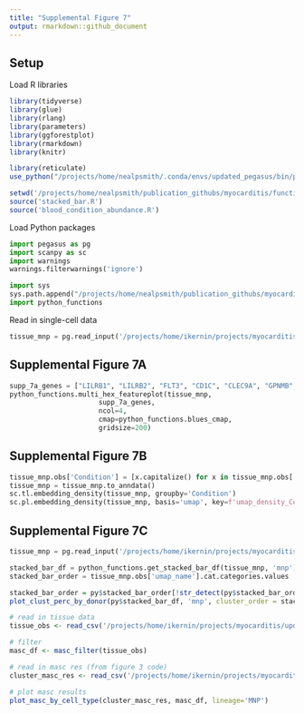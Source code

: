 ---
title: "Supplemental Figure 7"
output: rmarkdown::github_document
---


## Setup

Load R libraries
```{r message=FALSE}
library(tidyverse)
library(glue)
library(rlang)
library(parameters)
library(ggforestplot)
library(rmarkdown)
library(knitr)

library(reticulate)
use_python("/projects/home/nealpsmith/.conda/envs/updated_pegasus/bin/python")

setwd('/projects/home/nealpsmith/publication_githubs/myocarditis/functions')
source('stacked_bar.R')
source('blood_condition_abundance.R')
```


Load Python packages
```{python load_python_packages}
import pegasus as pg
import scanpy as sc
import warnings
warnings.filterwarnings('ignore')

import sys
sys.path.append("/projects/home/nealpsmith/publication_githubs/myocarditis/functions")
import python_functions
```


Read in single-cell data
```{python results = 'hide', read_data}
tissue_mnp = pg.read_input('/projects/home/ikernin/projects/myocarditis/github_datasets/tissue_myeloid.zarr')
```


## Supplemental Figure 7A

```{python supp_7A}

supp_7a_genes = ["LILRB1", "LILRB2", "FLT3", "CD1C", "CLEC9A", "GPNMB", "FABP5", "FCN1", "CX3CR1"]
python_functions.multi_hex_featureplot(tissue_mnp,
                      supp_7a_genes,
                      ncol=4,
                      cmap=python_functions.blues_cmap,
                      gridsize=200)

```

## Supplemental Figure 7B

```{python supp_7b}
tissue_mnp.obs['Condition'] = [x.capitalize() for x in tissue_mnp.obs['condition']]
tissue_mnp = tissue_mnp.to_anndata()
sc.tl.embedding_density(tissue_mnp, groupby='Condition')
sc.pl.embedding_density(tissue_mnp, basis='umap', key=f'umap_density_Condition')
```


## Supplemental Figure 7C

```{python supp_7c_get_data}
tissue_mnp = pg.read_input('/projects/home/ikernin/projects/myocarditis/github_datasets/tissue_myeloid.zarr')

stacked_bar_df = python_functions.get_stacked_bar_df(tissue_mnp, 'mnp')
stacked_bar_order = tissue_mnp.obs['umap_name'].cat.categories.values
```

```{r supp_7c_plot}
stacked_bar_order = py$stacked_bar_order[!str_detect(py$stacked_bar_order, 'Doublets')]
plot_clust_perc_by_donor(py$stacked_bar_df, 'mnp', cluster_order = stacked_bar_order)
```


```{r message = F, warning = F, results = 'hold',  fig.width = 15, fig.height = 10, fig_5c}
# read in tissue data
tissue_obs <- read_csv('/projects/home/ikernin/projects/myocarditis/updated_datasets/metadata/tissue_full_obs.csv')

# filter
masc_df <- masc_filter(tissue_obs)

# read in masc res (from figure 3 code)
cluster_masc_res <- read_csv('/projects/home/ikernin/projects/myocarditis/updated_datasets/masc/cluster_masc_res.csv')

# plot masc results
plot_masc_by_cell_type(cluster_masc_res, masc_df, lineage='MNP')
```
